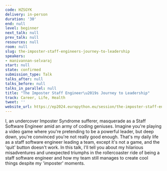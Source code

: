 ```yaml
---
code: HZSGYK
delivery: in-person
duration: '30'
end: null
level: beginner
next_talk: null
prev_talk: null
resources: null
room: null
slug: the-imposter-staff-engineers-journey-to-leadership
speakers:
- manivannan-selvaraj
start: null
state: confirmed
submission_type: Talk
talks_after: null
talks_before: null
talks_in_parallel: null
title: "The Imposter Staff Engineer\u2019s Journey to Leadership"
track: Career, Life, Health
tweet: ''
website_url: https://ep2024.europython.eu/session/the-imposter-staff-engineers-journey-to-leadership
---
```


I, an undercover Imposter Syndrome sufferer, masquerade as a Staff Software Engineer amid an army of coding geniuses. Imagine you're playing a video game where you're pretending to be a powerful leader, but deep down, you're convinced you're not really good enough. That's my daily life as a staff software engineer leading a team, except it's not a game, and the 'quit' button doesn't work. In this talk, I'll tell you about my hilarious misadventures and unexpected triumphs in the rollercoaster ride of being a staff software engineer and how my team still manages to create cool things despite my 'imposter' moments.
